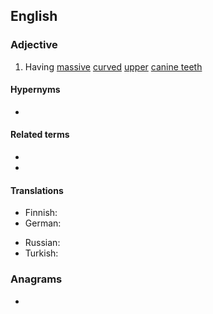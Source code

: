 {{also|sabretoothed}}
==English==

===Adjective===
{{en-adj|head=[[sabre]]-[[toothed]]|-}}

# Having [[massive]] [[curved]] [[upper]] [[canine teeth]]

====Hypernyms====
* {{l|en|toothed}}

====Related terms====
* {{l|en|sarbe-toothed cat}}
* {{l|en|sabre-toothed tiger}}

====Translations====
{{trans-top|having massive curved upper canine teeth}}
* Finnish: {{t|fi|sapelihampainen}}
* German: {{t|de|Säbelzahn-}}
{{trans-mid}}
* Russian: {{t+|ru|саблезу́бый}}
* Turkish: {{t|tr|kılıç dişli}}
{{trans-bottom}}

===Anagrams===
* {{anagrams|en|saber-toothed|sabertoothed}}
